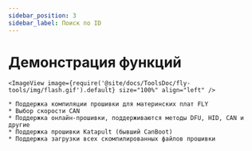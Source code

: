 ```yaml
---
sidebar_position: 3
sidebar_label: Поиск по ID
---
```




# Демонстрация функций

    <ImageView image={require('@site/docs/ToolsDoc/fly-tools/img/flash.gif').default} size="100%" align="left" />

    * Поддержка компиляции прошивки для материнских плат FLY
    * Выбор скорости CAN
    * Поддержка онлайн-прошивки, поддерживаются методы DFU, HID, CAN и другие
    * Поддержка прошивки Katapult (бывший CanBoot)
    * Поддержка загрузки всех скомпилированных файлов прошивки

